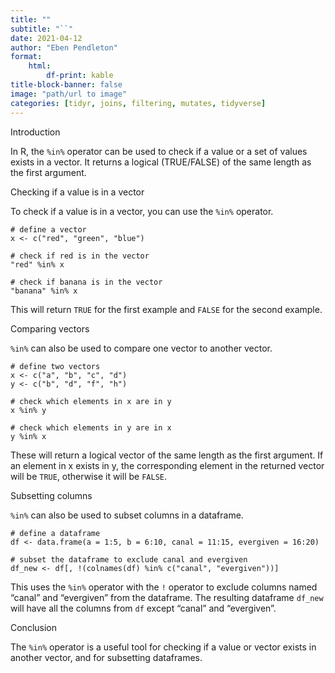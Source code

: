 ---
title: ""
subtitle: "``"
date: 2021-04-12
author: "Eben Pendleton"
format:
    html:
        df-print: kable
title-block-banner: false
image: "path/url to image"
categories: [tidyr, joins, filtering, mutates, tidyverse]
---

Introduction

In R, the `%in%` operator can be used to check if a value or a set of values exists in a vector. It returns a logical (TRUE/FALSE) of the same length as the first argument. 

Checking if a value is in a vector

To check if a value is in a vector, you can use the `%in%` operator. 

```
# define a vector
x <- c("red", "green", "blue")

# check if red is in the vector
"red" %in% x

# check if banana is in the vector
"banana" %in% x
```

This will return `TRUE` for the first example and `FALSE` for the second example.

Comparing vectors

`%in%` can also be used to compare one vector to another vector.

```
# define two vectors 
x <- c("a", "b", "c", "d")
y <- c("b", "d", "f", "h")

# check which elements in x are in y
x %in% y

# check which elements in y are in x
y %in% x
```

These will return a logical vector of the same length as the first argument. If an element in x exists in y, the corresponding element in the returned vector will be `TRUE`, otherwise it will be `FALSE`.

Subsetting columns

`%in%` can also be used to subset columns in a dataframe. 

```
# define a dataframe
df <- data.frame(a = 1:5, b = 6:10, canal = 11:15, evergiven = 16:20)

# subset the dataframe to exclude canal and evergiven
df_new <- df[, !(colnames(df) %in% c("canal", "evergiven"))]
```

This uses the `%in%` operator with the `!` operator to exclude columns named "canal" and "evergiven" from the dataframe. The resulting dataframe `df_new` will have all the columns from `df` except "canal" and "evergiven".

Conclusion

The `%in%` operator is a useful tool for checking if a value or vector exists in another vector, and for subsetting dataframes.